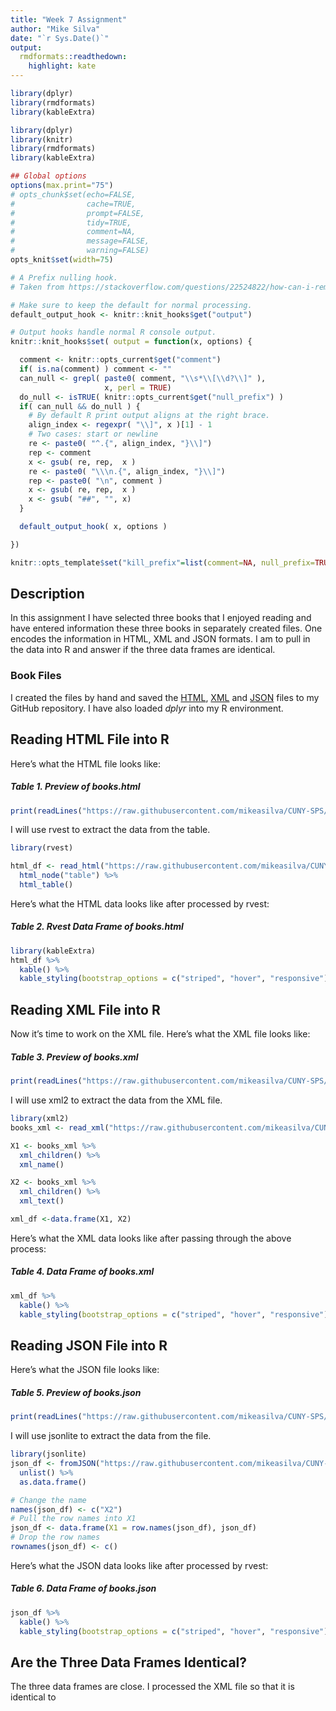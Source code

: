 ```yaml
---
title: "Week 7 Assignment"
author: "Mike Silva"
date: "`r Sys.Date()`"
output:
  rmdformats::readthedown:
    highlight: kate
---
```


```r
library(dplyr)
library(rmdformats)
library(kableExtra)
```

```r
library(dplyr)
library(knitr)
library(rmdformats)
library(kableExtra)

## Global options
options(max.print="75")
# opts_chunk$set(echo=FALSE,
# 	             cache=TRUE,
#                prompt=FALSE,
#                tidy=TRUE,
#                comment=NA,
#                message=FALSE,
#                warning=FALSE)
opts_knit$set(width=75)
```

```r
# A Prefix nulling hook.
# Taken from https://stackoverflow.com/questions/22524822/how-can-i-remove-the-prefix-index-indicator-1-in-knitr-output

# Make sure to keep the default for normal processing.
default_output_hook <- knitr::knit_hooks$get("output")

# Output hooks handle normal R console output.
knitr::knit_hooks$set( output = function(x, options) {

  comment <- knitr::opts_current$get("comment")
  if( is.na(comment) ) comment <- ""
  can_null <- grepl( paste0( comment, "\\s*\\[\\d?\\]" ),
                     x, perl = TRUE)
  do_null <- isTRUE( knitr::opts_current$get("null_prefix") )
  if( can_null && do_null ) {
    # By default R print output aligns at the right brace.
    align_index <- regexpr( "\\]", x )[1] - 1
    # Two cases: start or newline
    re <- paste0( "^.{", align_index, "}\\]")
    rep <- comment
    x <- gsub( re, rep,  x )
    re <- paste0( "\\\n.{", align_index, "}\\]")
    rep <- paste0( "\n", comment )
    x <- gsub( re, rep,  x )
    x <- gsub( "##", "", x)
  }

  default_output_hook( x, options )

})

knitr::opts_template$set("kill_prefix"=list(comment=NA, null_prefix=TRUE))
```

## Description

In this assignment I have selected three books that I enjoyed reading and have entered information these three books in separately created files.  One encodes the information in HTML, XML and JSON formats.  I am to pull in the data into R and answer if the three data frames are identical.

### Book Files

I created the files by hand and saved the [HTML](https://raw.githubusercontent.com/mikeasilva/CUNY-SPS/master/DATA607/data/books.html), [XML](https://raw.githubusercontent.com/mikeasilva/CUNY-SPS/master/DATA607/data/books.xml) and [JSON](https://raw.githubusercontent.com/mikeasilva/CUNY-SPS/master/DATA607/data/books.json) files to my GitHub repository.  I have also loaded *dplyr* into my R environment.

## Reading HTML File into R

Here's what the HTML file looks like:

##### Table 1. Preview of books.html
```r
print(readLines("https://raw.githubusercontent.com/mikeasilva/CUNY-SPS/master/DATA607/data/books.html"), quote=FALSE)
```

I will use rvest to extract the data from the table.

```r
library(rvest)

html_df <- read_html("https://raw.githubusercontent.com/mikeasilva/CUNY-SPS/master/DATA607/data/books.html") %>%
  html_node("table") %>%
  html_table()
```

Here's what the HTML data looks like after processed by rvest:

##### Table 2. Rvest Data Frame of books.html
```r
library(kableExtra)
html_df %>%
  kable() %>%
  kable_styling(bootstrap_options = c("striped", "hover", "responsive"))
```

## Reading XML File into R 

Now it's time to work on the XML file.  Here's what the XML file looks like:

##### Table 3. Preview of books.xml
```r
print(readLines("https://raw.githubusercontent.com/mikeasilva/CUNY-SPS/master/DATA607/data/books.xml"), quote=FALSE)
```

I will use xml2 to extract the data from the XML file.

```r
library(xml2)
books_xml <- read_xml("https://raw.githubusercontent.com/mikeasilva/CUNY-SPS/master/DATA607/data/books.xml")

X1 <- books_xml %>%
  xml_children() %>%
  xml_name()

X2 <- books_xml %>%
  xml_children() %>%
  xml_text()

xml_df <-data.frame(X1, X2)
```

Here's what the XML data looks like after passing through the above process:

##### Table 4. Data Frame of books.xml
```r
xml_df %>%
  kable() %>%
  kable_styling(bootstrap_options = c("striped", "hover", "responsive"))
```

## Reading JSON File into R

Here's what the JSON file looks like:

##### Table 5. Preview of books.json
```r
print(readLines("https://raw.githubusercontent.com/mikeasilva/CUNY-SPS/master/DATA607/data/books.json"), quote=FALSE)
```

I will use jsonlite to extract the data from the file.

```r
library(jsonlite)
json_df <- fromJSON("https://raw.githubusercontent.com/mikeasilva/CUNY-SPS/master/DATA607/data/books.json") %>%
  unlist() %>%
  as.data.frame()

# Change the name
names(json_df) <- c("X2")
# Pull the row names into X1
json_df <- data.frame(X1 = row.names(json_df), json_df)
# Drop the row names
rownames(json_df) <- c()
```

Here's what the JSON data looks like after processed by rvest:

##### Table 6. Data Frame of books.json
```r
json_df %>%
  kable() %>%
  kable_styling(bootstrap_options = c("striped", "hover", "responsive"))
```

## Are the Three Data Frames Identical?

The three data frames are close.  I processed the XML file so that it is identical to 

